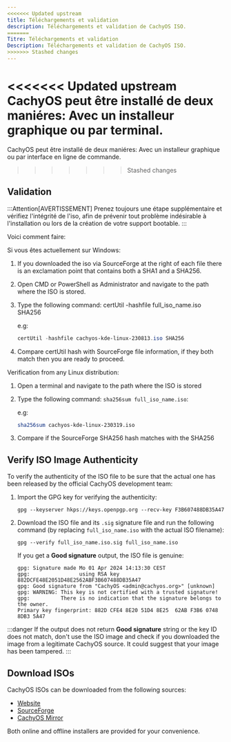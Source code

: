 ```yaml
---
<<<<<<< Updated upstream
title: Téléchargements et validation
description: Téléchargements et validation de CachyOS ISO.
=======
Titre: Téléchargements et validation
Description: Téléchargements et validation de CachyOS ISO.
>>>>>>> Stashed changes
---
```



<<<<<<< Updated upstream
CachyOS peut  être installé de deux maniéres: Avec un installeur graphique ou par terminal.
=======
CachyOS peut  être installé de deux maniéres: Avec un installeur graphique ou par interface en ligne de commande.
>>>>>>> Stashed changes

## Validation

:::Attention[AVERTISSEMENT]
Prenez toujours une étape supplémentaire et vérifiez l'intégrité de l'iso, afin de prévenir tout problème  indésirable à l'installation ou lors de la création de votre support bootable.
:::

Voici comment faire:

Si vous êtes actuellement sur Windows:

<Steps>

1. If you downloaded the iso via SourceForge at the right of each file there is an exclamation point that contains both a SHA1 and a SHA256.
2. Open CMD or PowerShell as Administrator and navigate to the path where the ISO is stored.
3. Type the following command: certUtil -hashfile full_iso_name.iso SHA256

   e.g:
   ```powershell
   certUtil -hashfile cachyos-kde-linux-230813.iso SHA256
   ```

4. Compare certUtil hash with SourceForge file information, if they both match then you are ready to proceed.

</Steps>

Verification from any Linux distribution:

<Steps>

1. Open a terminal and navigate to the path where the ISO is stored
2. Type the following command: `sha256sum full_iso_name.iso`:

   e.g:
   ```sh
   sha256sum cachyos-kde-linux-230319.iso
   ```

3. Compare if the SourceForge SHA256 hash matches with the SHA256

</Steps>

## Verify ISO Image Authenticity

To verify the authenticity of the ISO file to be sure that the actual one has been released by the official CachyOS development team:

<Steps>

1. Import the GPG key for verifying the authenticity:

   ```shell
   gpg --keyserver hkps://keys.openpgp.org --recv-key F3B607488DB35A47
   ```

2. Download the ISO file and its `.sig` signature file and run the following command (by replacing `full_iso_name.iso` with the actual ISO filename):
   ```shell
   gpg --verify full_iso_name.iso.sig full_iso_name.iso
   ```

   If you get a **Good signature** output, the ISO file is genuine:
   ```
   gpg: Signature made Mo 01 Apr 2024 14:13:30 CEST
   gpg:                using RSA key 882DCFE48E2051D48E2562ABF3B607488DB35A47
   gpg: Good signature from "CachyOS <admin@cachyos.org>" [unknown]
   gpg: WARNING: This key is not certified with a trusted signature!
   gpg:          There is no indication that the signature belongs to the owner.
   Primary key fingerprint: 882D CFE4 8E20 51D4 8E25  62AB F3B6 0748 8DB3 5A47
   ```

</Steps>

:::danger
If the output does not return **Good signature** string or the key ID does not match, don't use the ISO image and check if you downloaded the image from a legitimate CachyOS source. It could suggest that your image has been tampered.
:::

## Download ISOs

CachyOS ISOs can be downloaded from the following sources:

*   [Website](https://cachyos.org/download)
*   [SourceForge](https://sourceforge.net/projects/cachyos-arch/files/)
*   [CachyOS Mirror](https://mirror.cachyos.org/ISO/)

Both online and offline installers are provided for your convenience.
